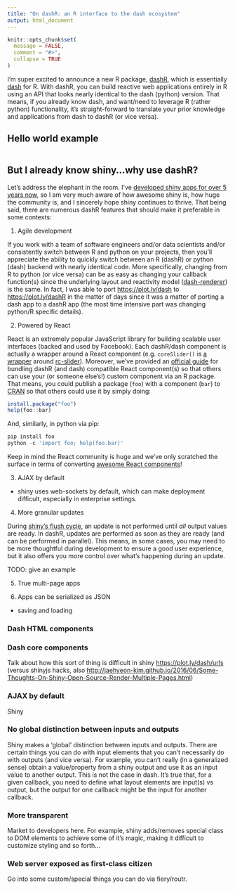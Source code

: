 ```yaml
---
title: "On dashR: an R interface to the dash ecosystem"
output: html_document
---
```


```r
knitr::opts_chunk$set(
  message = FALSE,
  comment = "#>",
  collapse = TRUE
)
```

I'm super excited to announce a new R package, [dashR](https://github.com/plotly/dashR), which is essentially [dash](https://plot.ly/dash/) for R. With dashR, you can build reactive web applications entirely in R using an API that looks nearly identical to the dash (python) version. That means, if you already know dash, and want/need to leverage R (rather python) functionality, it's straight-forward to translate your prior knowledge and applications from dash to dashR (or vice versa).

## Hello world example

```r

```

## But I already know shiny...why use dashR?

Let's address the elephant in the room. I've [developed shiny apps for over 5 years now](https://github.com/cpsievert/apps/graphs/contributors), so I am very much aware of how awesome shiny is, how huge the community is, and I sincerely hope shiny continues to thrive. That being said, there are numerous dashR features that should make it preferable in some contexts:

1. Agile development

If you work with a team of software engineers and/or data scientists and/or consistently switch between R and python on your projects, then you'll appreciate the ability to quickly switch between an R (dashR) or python (dash) backend with nearly identical code. More specifically, changing from R to python (or vice versa) can be as easy as changing your callback function(s) since the underlying layout and reactivity model ([dash-renderer](https://github.com/plotly/dash-renderer)) is the same. In fact, I was able to port <https://plot.ly/dash> to <https://plot.ly/dashR> in the matter of days since it was a matter of porting a dash app to a dashR app (the most time intensive part was changing python/R specific details).
  
2. Powered by React

React is an extremely popular JavaScript library for building scalable user interfaces (backed and used by Facebook). Each dashR/dash component is actually a wrapper around a React component (e.g. `coreSlider()` is [a wrapper](https://github.com/plotly/dash-core-components/blob/f1add73e/src/components/Slider.react.js#L2) around [rc-slider](https://www.npmjs.com/package/rc-slider)). Moreover, we've provided an [official guide](https://plot.ly/dashR/plugins) for bundling dashR (and dash) compatible React component(s) so that others can use your (or someone else's!) custom component via an R package. That means, you could publish a package (`foo`) with a component (`bar`) to [CRAN](https://cran.r-project.org/) so that others could use it by simply doing:

```r
install.package("foo")
help(foo::bar)
```

And, similarly, in python via pip:

```r
pip install foo
python -c 'import foo; help(foo.bar)'
```

Keep in mind the React community is huge and we've only scratched the surface in terms of converting [awesome React components](https://github.com/brillout/awesome-react-components)!

<!--
TODO:

* Efficient updates thanks to react and react-dom
  * Do a benchmark?
-->

3. AJAX by default

* shiny uses web-sockets by default, which can make deployment difficult, especially in enterprise settings.

4. More granular updates

During [shiny's flush cycle](https://cran.r-project.org/web/packages/promises/vignettes/shiny.html), an update is not performed until *all* output values are ready. In dashR, updates are performed as soon as they are ready (and can be performed in parallel). This means, in some cases, you may need to be more thoughtful during development to ensure a good user experience, but it also offers you more control over what's happening during an update.

TODO: give an example
  
5. True multi-page apps


6. Apps can be serialized as JSON
  * saving and loading



### Dash HTML components

### Dash core components

Talk about how this sort of thing is difficult in shiny <https://plot.ly/dash/urls> (versus shinyjs hacks, also <http://jaehyeon-kim.github.io/2016/06/Some-Thoughts-On-Shiny-Open-Source-Render-Multiple-Pages.html>)

### AJAX by default

Shiny 

### No global distinction between inputs and outputs

Shiny makes a 'global' distinction between inputs and outputs. There are certain things you can do with input elements that you can't necessarily do with outputs (and vice versa). For example, you can't really (in a generalized sense) obtain a value/property from a shiny output and use it as an input value to another output. This is not the case in dash. It's true that, for a given callback, you need to define what layout elements are input(s) vs output, but the output for one callback might be the input for another callback. 

### More transparent

Market to developers here. For example, shiny adds/removes special class to DOM elements to achieve some of it's magic, making it difficult to customize styling and so forth...


### Web server exposed as first-class citizen

Go into some custom/special things you can do via fiery/routr.

